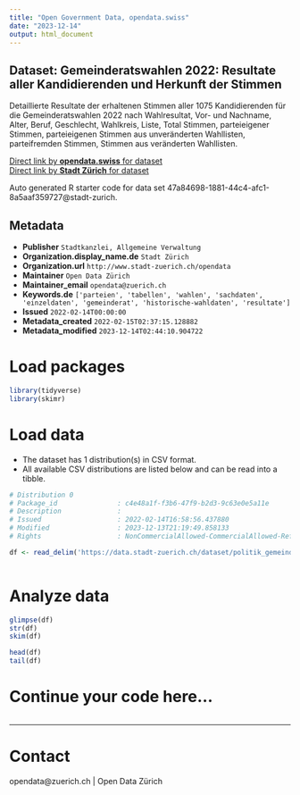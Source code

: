```yaml
---
title: "Open Government Data, opendata.swiss"
date: "2023-12-14"
output: html_document
---
```


## Dataset: Gemeinderatswahlen 2022: Resultate aller Kandidierenden und Herkunft der Stimmen

Detaillierte Resultate der erhaltenen Stimmen aller 1075 Kandidierenden für die Gemeinderatswahlen 2022 nach Wahlresultat, Vor- und Nachname, Alter, Beruf, Geschlecht, Wahlkreis, Liste, Total Stimmen, parteieigener Stimmen, parteieigenen Stimmen aus unveränderten Wahllisten, parteifremden Stimmen, Stimmen aus veränderten Wahllisten.



[Direct link by **opendata.swiss** for dataset](https://opendata.swiss/de/dataset/gemeinderatswahlen-2022-resultate-aller-kandidierenden-und-herkunft-der-stimmen)<br>
[Direct link by **Stadt Zürich** for dataset](https://data.stadt-zuerich.ch/dataset/politik_gemeinderatswahlen_2022_resultate)

Auto generated R starter code for data set 47a84698-1881-44c4-afc1-8a5aaf359727@stadt-zurich.

## Metadata

- **Publisher** `Stadtkanzlei, Allgemeine Verwaltung`
- **Organization.display_name.de** `Stadt Zürich`
- **Organization.url** `http://www.stadt-zuerich.ch/opendata`
- **Maintainer** `Open Data Zürich`
- **Maintainer_email** `opendata@zuerich.ch`
- **Keywords.de** `['parteien', 'tabellen', 'wahlen', 'sachdaten', 'einzeldaten', 'gemeinderat', 'historische-wahldaten', 'resultate']`
- **Issued** `2022-02-14T00:00:00`
- **Metadata_created** `2022-02-15T02:37:15.128882`
- **Metadata_modified** `2023-12-14T02:44:10.904722`


# Load packages

```r

library(tidyverse)
library(skimr)

```

# Load data

-   The dataset has 1 distribution(s) in CSV format.
-   All available CSV distributions are listed below and can be read into a tibble.

```r

# Distribution 0
# Package_id               : c4e48a1f-f3b6-47f9-b2d3-9c63e0e5a11e
# Description              : 
# Issued                   : 2022-02-14T16:58:56.437880
# Modified                 : 2023-12-13T21:19:49.858133
# Rights                   : NonCommercialAllowed-CommercialAllowed-ReferenceNotRequired

df <- read_delim('https://data.stadt-zuerich.ch/dataset/politik_gemeinderatswahlen_2022_resultate/download/GRW_2022_resultate_kandidierende_und_herkunft_der_stimmen.csv')



```

# Analyze data

```r

glimpse(df)
str(df)
skim(df)

head(df)
tail(df)

```

# Continue your code here...

```r

```

------------------------------------------------------------------------

# Contact

opendata@zuerich.ch | Open Data Zürich
